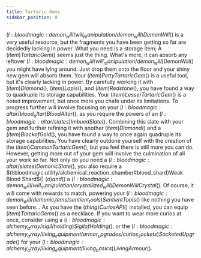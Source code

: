 ```yaml
---
title: Tartaric Gems
sidebar_position: 0
---
```



$(l:bloodmagic:demon_will/will_manipulation/demon_will)Demon Will$() is a very useful resource, but the fragments you have been getting so far are decidedly lacking in power. What you need is a storage item; A $(item)Tartaric Gem$() seems just the thing. What's more, it can absorb any leftover $(l:bloodmagic:demon_will/will_manipulation/demon_will)Demon Will$() you might have lying around. Just drop them onto the floor and your shiny new gem will absorb them.
Your $(item)Petty Tartaric Gem$() is a useful tool, but it's clearly lacking in power. By carefully working it with $(item)Diamond$(), $(item)Lapis$(), and $(item)Redstone$(), you have found a way to quadruple its storage capabilities.
Your $(item)Lesser Tartaric Gem$() is a noted improvement, but once more you chafe under its limitations. To progress further will involve focusing on your $(l:bloodmagic:altar/blood_altar)Blood Altar$(), as you require the powers of an $(l:bloodmagic:altar/slates)Imbued Slate$(). Combining this slate with your gem and further refining it with another $(item)Diamond$() and a $(item)Block of Gold$(), you have found a way to once again quadruple its storage capabilities.
You have clearly outdone yourself with the creation of the $(item)Common Tartaric Gem$(), but you feel there is still more you can do. However, getting more out of your gem will involve the culmination of all your work so far. Not only do you need a $(l:bloodmagic:altar/slates)Demonic Slate$(), you also require a $(l:bloodmagic:utility/alchemical_reaction_chamber#blood_shard)Weak Blood Shard$() $(o)and$() a $(l:bloodmagic:demon_will/will_manipulation/crystallized_will)Demon Will Crystal$(). Of course, it will come with rewards to match, powering your $(l:bloodmagic:demon_will/demonic_items/sentient_tools)Sentient Tools$() like nothing you have seen before...
As you have the $(thing)Curios API$() installed, you can equip $(item)Tartaric Gems$() as a necklace. If you want to wear more curios at once, consider using a $(l:bloodmagic:alchemy_array/sigil/holding)Sigil of Holding$(), or the $(l:bloodmagic:alchemy_array/living_equipment/armor_upgrades/curios_sockets)Socketed Upgrade$() for your $(l:bloodmagic:alchemy_array/living_equipment/living_basics)Living Armour$().
